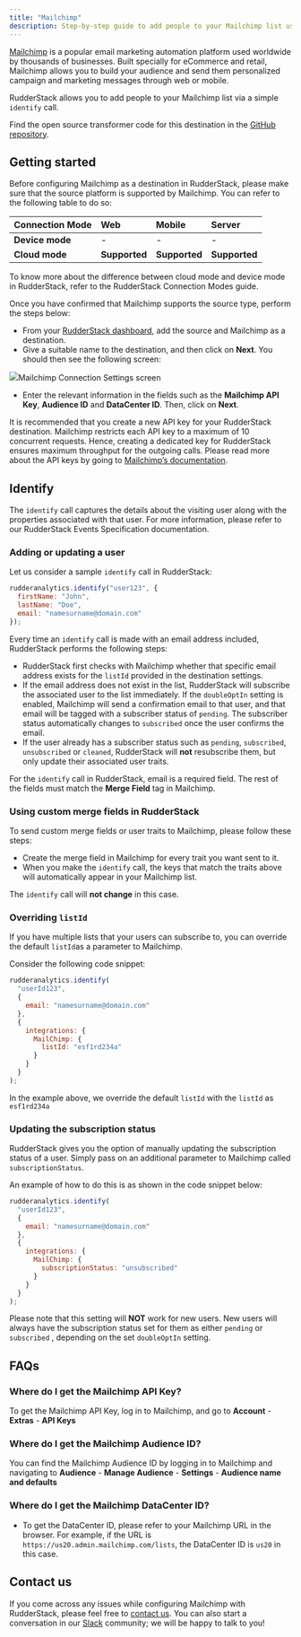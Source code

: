 ```yaml
---
title: "Mailchimp"
description: Step-by-step guide to add people to your Mailchimp list using RudderStack
---
```


[Mailchimp](https://mailchimp.com/) is a popular email marketing automation platform used worldwide by thousands of businesses. Built specially for eCommerce and retail, Mailchimp allows you to build your audience and send them personalized campaign and marketing messages through web or mobile.

RudderStack allows you to add people to your Mailchimp list via a simple `identify` call.

<div class="infoBlock">
Find the open source transformer code for this destination in the <a href="https://github.com/rudderlabs/rudder-transformer/tree/master/v0/destinations/mailchimp">GitHub repository</a>.
</div>

## Getting started

Before configuring Mailchimp as a destination in RudderStack, please make sure that the source platform is supported by Mailchimp. You can refer to the following table to do so:

| **Connection Mode** | **Web**       | **Mobile**    | **Server**    |
| :------------------ | :------------ | :------------ | :------------ |
| **Device mode**     | -             | -             | -             |
| **Cloud mode**      | **Supported** | **Supported** | **Supported** |

<div class="infoBlock">
To know more about the difference between cloud mode and device mode in RudderStack, refer to the <Link to="/destinations/rudderstack-connection-modes/">RudderStack Connection Modes</Link> guide.
</div>

Once you have confirmed that Mailchimp supports the source type, perform the steps below:

- From your [RudderStack dashboard](https://app.rudderlabs.com/), add the source and Mailchimp as a destination.
- Give a suitable name to the destination, and then click on **Next**. You should then see the following screen:

<img src="../../assets/image (72).png" /><span class="imageTitle">Mailchimp Connection Settings screen</span>

- Enter the relevant information in the fields such as the **Mailchimp API Key**, **Audience ID** and **DataCenter ID**. Then, click on **Next**.

<div class="infoBlock">

It is recommended that you create a new API key for your RudderStack destination. Mailchimp restricts each API key to a maximum of 10 concurrent requests. Hence, creating a dedicated key for RudderStack ensures maximum throughput for the outgoing calls. Please read more about the API keys by going to [Mailchimp’s documentation](https://mailchimp.com/help/about-api-keys/).

</div>

## Identify

The `identify` call captures the details about the visiting user along with the properties associated with that user. For more information, please refer to our <Link to="/event-spec/standard-events/">RudderStack Events Specification</Link> documentation.

### Adding or updating a user

Let us consider a sample `identify` call in RudderStack:

```javascript
rudderanalytics.identify("user123", {
  firstName: "John",
  lastName: "Doe",
  email: "namesurname@domain.com"
});
```

Every time an `identify` call is made with an email address included, RudderStack performs the following steps:

- RudderStack first checks with Mailchimp whether that specific email address exists for the `listId` provided in the destination settings.
- If the email address does not exist in the list, RudderStack will subscribe the associated user to the list immediately. If the `doubleOptIn` setting is enabled, Mailchimp will send a confirmation email to that user, and that email will be tagged with a subscriber status of `pending`. The subscriber status automatically changes to `subscribed` once the user confirms the email.
- If the user already has a subscriber status such as `pending`, `subscribed`, `unsubscribed` or `cleaned`, RudderStack will **not** resubscribe them, but only update their associated user traits.

<div class="infoBlock">

For the `identify` call in RudderStack, email is a required field. The rest of the fields must match the **Merge Field** tag in Mailchimp.

</div>

### **Using custom merge fields in RudderStack**

To send custom merge fields or user traits to Mailchimp, please follow these steps:

- Create the merge field in Mailchimp for every trait you want sent to it.
- When you make the `identify` call, the keys that match the traits above will automatically appear in your Mailchimp list.

<div class="infoBlock">

The `identify` call will **not change** in this case.

</div>

### Overriding `listId`

If you have multiple lists that your users can subscribe to, you can override the default `listId`as a parameter to Mailchimp.

Consider the following code snippet:

```javascript
rudderanalytics.identify(
  "userId123",
  {
    email: "namesurname@domain.com"
  },
  {
    integrations: {
      MailChimp: {
        listId: "esf1rd234a"
      }
    }
  }
);
```

In the example above, we override the default `listId` with the `listId` as `esf1rd234a`

### Updating the subscription status

RudderStack gives you the option of manually updating the subscription status of a user. Simply pass on an additional parameter to Mailchimp called `subscriptionStatus`.

An example of how to do this is as shown in the code snippet below:

```javascript
rudderanalytics.identify(
  "userId123",
  {
    email: "namesurname@domain.com"
  },
  {
    integrations: {
      MailChimp: {
        subscriptionStatus: "unsubscribed"
      }
    }
  }
);
```

<div class="infoBlock">

Please note that this setting will **NOT** work for new users. New users will always have the subscription status set for them as either `pending` or `subscribed` , depending on the set `doubleOptIn` setting.

</div>

## FAQs

### Where do I get the Mailchimp API Key?

To get the Mailchimp API Key, log in to Mailchimp, and go to **Account** - **Extras** - **API Keys**

### Where do I get the Mailchimp Audience ID?

You can find the Mailchimp Audience ID by logging in to Mailchimp and navigating to **Audience** - **Manage Audience** - **Settings** - **Audience name and defaults**

### Where do I get the Mailchimp DataCenter ID?

- To get the DataCenter ID, please refer to your Mailchimp URL in the browser. For example, if the URL is `https://us20.admin.mailchimp.com/lists`, the DataCenter ID is `us20` in this case.

## Contact us

If you come across any issues while configuring Mailchimp with RudderStack, please feel free to [contact us](mailto:%20docs@rudderstack.com). You can also start a conversation in our [Slack](https://rudderstack.com/join-rudderstack-slack-community) community; we will be happy to talk to you!
